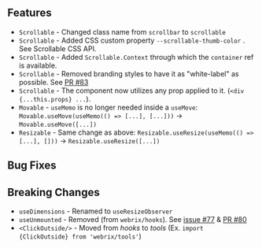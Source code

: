 
## Features

* `Scrollable` - Changed class name from `scrollbar` to `scrollable`
* `Scrollable` - Added CSS custom property `--scrollable-thumb-color` . See <Link to='/docs/components/scrollable#api-css-custom-properties'>Scrollable CSS API</Link>.
* `Scrollable` - Added `Scrollable.Context` through which the `container` ref is available.
* `Scrollable` - Removed branding styles to have it as "white-label" as possible. See <a href='https://github.com/open-amdocs/webrix/pull/83'>PR #83</a>
* `Scrollable` - The component now utilizes any prop applied to it. (`<div {...this.props} ...`).
* `Movable` - `useMemo` is no longer needed inside a `useMove`:
              `Movable.useMove(useMemo(() => [...], [...]))` → `Movable.useMove([...])`
* `Resizable` - Same change as above: `Resizable.useResize(useMemo(() => [...], []))` → `Resizable.useResize([...])`

## Bug Fixes


## Breaking Changes

* `useDimensions` - Renamed to `useResizeObserver`
* `useUnmounted` - Removed (from `webrix/hooks`). See <a href='https://github.com/open-amdocs/webrix/issues/77'>issue #77</a> &amp; <a href='https://github.com/open-amdocs/webrix/pull/80'>PR #80</a>
* `<ClickOutside/>` - Moved from *hooks* to *tools* (Ex. `import {ClickOutside} from 'webrix/tools'`)